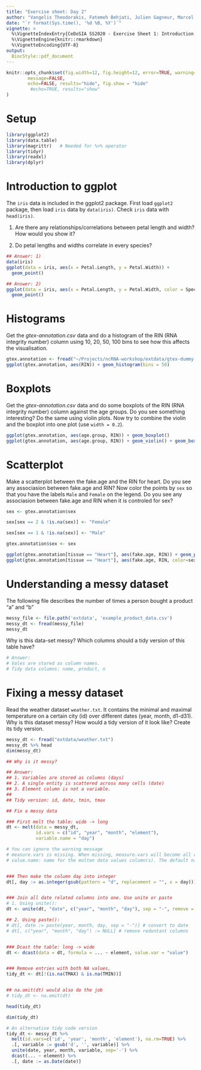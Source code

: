 ```yaml
---
title: "Exercise sheet: Day 2"
author: "Vangelis Theodorakis, Fatemeh Behjati, Julien Gagneur, Marcel Schulz"
date: "`r format(Sys.time(), '%d %B, %Y')`"
vignette: >
  %\VignetteIndexEntry{CeDoSIA SS2020 - Exercise Sheet 1: Introduction to R}
  %\VignetteEngine{knitr::rmarkdown}
  %\VignetteEncoding{UTF-8}
output: 
  BiocStyle::pdf_document
---
```


```r
knitr::opts_chunk$set(fig.width=12, fig.height=12, error=TRUE, warning=FALSE,
        message=FALSE, 
        echo=FALSE, results="hide", fig.show = "hide"
         #echo=TRUE, results="show"
)
```

# Setup

```r
library(ggplot2)
library(data.table)
library(magrittr)   # Needed for %>% operator
library(tidyr)
library(readxl)
library(dplyr)
```


# Introduction to ggplot

The `iris` data is included in the ggplot2 package. First load `ggplot2` package, then load `iris` data by `data(iris)`. Check `iris` data with `head(iris)`. 

1) Are there any relationships/correlations between petal length and width? How would you show it?

2) Do petal lengths and widths correlate in every species?


```r
## Answer: 1)
data(iris)
ggplot(data = iris, aes(x = Petal.Length, y = Petal.Width)) +
  geom_point() 
```


```r
## Answer: 2)
ggplot(data = iris, aes(x = Petal.Length, y = Petal.Width, color = Species)) +
  geom_point()
```

# Histograms

Get the _gtex-annotation.csv_ data and do a histogram of the RIN (RNA integrity number) column using 10, 20, 50, 100 bins to see how this affects the visualisation.

```r
gtex.annotation <- fread("~/Projects/ncRNA-workshop/extdata/gtex-dummy-dataset.csv")
ggplot(gtex.annotation, aes(RIN)) + geom_histogram(bins = 50)
```


# Boxplots

Get the _gtex-annotation.csv_ data and do some boxplots of the RIN (RNA integrity number) column against the age groups. Do you see something interesting? Do the same using violin plots. Now try to combine the violin and the boxplot into one plot (use `width = 0.2`).

```r
ggplot(gtex.annotation, aes(age.group, RIN)) + geom_boxplot()
ggplot(gtex.annotation, aes(age.group, RIN)) + geom_violin() + geom_boxplot(width=0.2)
```

# Scatterplot

Make a scatterplot between the fake.age and the RIN for heart. Do you see any associasion between fake.age and RIN? Now color the points by `sex` so that you have the labels `Male` and `Female` on the legend. Do you see any associasion between fake.age and RIN when it is controled for sex?

```r
sex <- gtex.annotation$sex

sex[sex == 2 & !is.na(sex)] <- "Female"

sex[sex == 1 & !is.na(sex)] <- "Male"

gtex.annotation$sex <- sex

ggplot(gtex.annotation[tissue == "Heart"], aes(fake.age, RIN)) + geom_point()
ggplot(gtex.annotation[tissue == "Heart"], aes(fake.age, RIN, color=sex)) + geom_point()
```


# Understanding a messy dataset


The following file describes the number of times a person bought a product "a" and "b"

```r
messy_file <- file.path('extdata', 'example_product_data.csv')
messy_dt <- fread(messy_file)
messy_dt
```

Why is this data-set messy? Which columns should a tidy version of this table have?

```r
# Answer: 
# Vales are stored as column names. 
# Tidy data columns: name, product, n
```

# Fixing a messy dataset

Read the weather dataset `weather.txt`. It contains the minimal and maximal temperature on a certain city (id) over different dates (year, month, d1-d31). Why is this dataset messy? How would a tidy version of it look like? Create its tidy version.

```r
messy_dt <- fread("extdata/weather.txt")
messy_dt %>% head
dim(messy_dt)
```

```r
## Why is it messy?

## Answer: 
## 1. Variables are stored as columns (days)
## 2. A single entity is scattered across many cells (date)
## 3. Element column is not a variable.
##
## Tidy version: id, date, tmin, tmax
```


```r
## Fix a messy data

### First melt the table: wide -> long
dt <- melt(data = messy_dt, 
           id.vars = c("id", "year", "month", "element"), 
           variable.name = "day") 

# You can ignore the warning message
# measure.vars is missing. When missing, measure.vars will become all columns outside id.vars.
# value.name: name for the molten data values column(s). The default name is 'value'. 


### Then make the column day into integer
dt[, day := as.integer(gsub(pattern = "d", replacement = "", x = day))]


### Join all date related columns into one. Use unite or paste
# 1. Using unite():
dt <- unite(dt, "date", c("year", "month", "day"), sep = "-", remove = TRUE)

## 2. Using paste():
# dt[, date := paste(year, month, day, sep = "-")] # convert to date
# dt[, c("year", "month", "day") := NULL] # remove reduntant columns


### Dcast the table: long -> wide
dt <- dcast(data = dt, formula = ... ~ element, value.var = "value") 


### Remove entries with both NA values,
tidy_dt <- dt[!(is.na(TMAX) & is.na(TMIN))] 


## na.omit(dt) would also do the job
# tidy_dt <- na.omit(dt)

head(tidy_dt)

dim(tidy_dt)
```

```r
# An alternative tidy code version
tidy_dt <- messy_dt %>% 
  melt(id.vars=c('id', 'year', 'month', 'element'), na.rm=TRUE) %>% 
  .[, variable := gsub('d', '', variable)] %>% 
  unite(date, year, month, variable, sep='-') %>% 
  dcast(... ~ element) %>% 
  .[, date := as.Date(date)]
```
